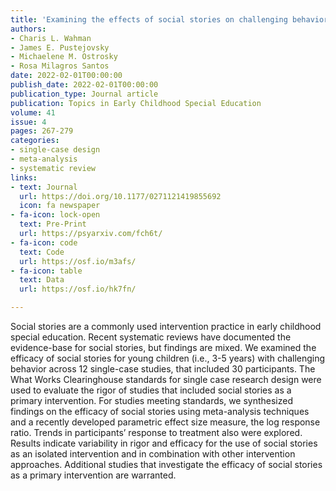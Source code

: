 ```yaml
---
title: 'Examining the effects of social stories on challenging behavior and prosocial skills in young children: A systematic review and meta-analysis'
authors:
- Charis L. Wahman
- James E. Pustejovsky
- Michaelene M. Ostrosky
- Rosa Milagros Santos
date: 2022-02-01T00:00:00
publish_date: 2022-02-01T00:00:00
publication_type: Journal article
publication: Topics in Early Childhood Special Education
volume: 41
issue: 4
pages: 267-279
categories:
- single-case design
- meta-analysis
- systematic review
links:
- text: Journal
  url: https://doi.org/10.1177/0271121419855692
  icon: fa newspaper
- fa-icon: lock-open
  text: Pre-Print
  url: https://psyarxiv.com/fch6t/
- fa-icon: code
  text: Code
  url: https://osf.io/m3afs/
- fa-icon: table
  text: Data
  url: https://osf.io/hk7fn/

---
```



Social stories are a commonly used intervention practice in early childhood special education. Recent systematic reviews have documented the evidence-base for social stories, but findings are mixed. We examined the efficacy of social stories for young children (i.e., 3-5 years) with challenging behavior across 12 single-case studies, that included 30 participants. The What Works Clearinghouse standards for single case research design were used to evaluate the rigor of studies that included social stories as a primary intervention. For studies meeting standards, we synthesized findings on the efficacy of social stories using meta-analysis techniques and a recently developed parametric effect size measure, the log response ratio. Trends in participants’ response to treatment also were explored. Results indicate variability in rigor and efficacy for the use of social stories as an isolated intervention and in combination with other intervention approaches. Additional studies that investigate the efficacy of social stories as a primary intervention are warranted.

